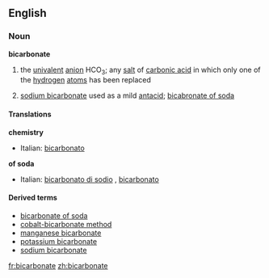 ==English==
===Noun===
{{wikipedia}}
'''bicarbonate'''
#{{chemistry}} the [[univalent]] [[anion]] HCO<sub>3</sub>; any [[salt]] of [[carbonic acid]] in which only one of the [[hydrogen]] [[atom]]s has been replaced
# [[sodium bicarbonate]] used as a mild [[antacid]]; [[bicabronate of soda]]
====Translations====
'''chemistry'''
{{top}}
*Italian: [[bicarbonato]] {{m}}
{{mid}}
{{bottom}}
'''of soda'''
{{top}}
*Italian: [[bicarbonato di sodio]] {{m}}, [[bicarbonato]] {{m}}
{{mid}}
{{bottom}}

====Derived terms====
*[[bicarbonate of soda]]
*[[cobalt-bicarbonate method]]
*[[manganese bicarbonate]]
*[[potassium bicarbonate]]
*[[sodium bicarbonate]]

[[fr:bicarbonate]]
[[zh:bicarbonate]]